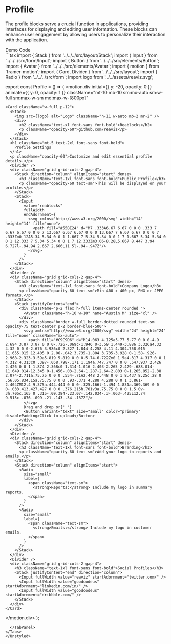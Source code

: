 
<Meta title="Blocks/Administration/Profile" />

# Profile
The profile blocks serve a crucial function in applications, providing interfaces for displaying
and editing user information. These blocks can enhance user engagement by allowing users to personalize
their interaction with the application.

<Unstyled>
  <Tabs direction="rtl">
    <TabList>
      <Tab className="light:text-white">
        Demo
      </Tab>
      <Tab className="light:text-white">
        Code
      </Tab>
    </TabList>
    <TabPanel>
      <div className="light:bg-white light:text-black flex flex-col border justify-center items-center border-gray-500">
        <Profile />
      </div>
    </TabPanel>
    <TabPanel>
  ```tsx
import { Stack } from '../../../src/layout/Stack';
import { Input } from '../../../src/form/Input';
import { Button } from '../../../src/elements/Button';
import { Avatar } from '../../../src/elements/Avatar';
import { motion } from 'framer-motion';
import { Card, Divider } from '../../../src/layout';
import { Radio } from '../../../src/form';
import logo from '../../assets/reaviz.svg';

export const Profile = () => (
  <motion.div
    initial={{ y: -20, opacity: 0 }}
    animate={{ y: 0, opacity: 1 }}
    className="mt-10 mb-10 sm:mx-auto sm:w-full sm:max-w-sm md:max-w-[800px]"
  >
    <Card className="w-full p-12">
      <Stack>
        <img src={logo} alt="Logo" className="h-11 w-auto mb-2 mr-2" />
        <div>
          <h2 className="text-xl font-sans font-bold">Reablocks</h2>
          <p className="opacity-60">github.com/reaviz</p>
        </div>
      </Stack>
      <h1 className="mt-5 text-2xl font-sans font-bold">
        Profile Settings
      </h1>
      <p className="opacity-60">Customize and edit essential profile details.</p>
      <Divider />
      <div className="grid grid-cols-2 gap-4">
        <Stack direction="column" alignItems="start" dense>
          <h3 className="text-1xl font-sans font-bold">Public Profile</h3>
          <p className="opacity-60 text-sm">This will be displayed on your profile.</p>
        </Stack>
        <Stack>
          <Input
            value="reablocks"
            fullWidth
            endAdornment={
              <svg xmlns="http://www.w3.org/2000/svg" width="14" height="14" fill="none">
                <path fill="#55BE24" d="M7 .333A6.67 6.67 0 0 0 .333 7 6.67 6.67 0 0 0 7 13.667 6.67 6.67 0 0 0 13.667 7 6.67 6.67 0 0 0 7 .333Zm0 12A5.34 5.34 0 0 1 1.667 7 5.34 5.34 0 0 1 7 1.667 5.34 5.34 0 0 1 12.333 7 5.34 5.34 0 0 1 7 12.333Zm3.06-8.28L5.667 8.447 3.94 6.727l-.94.94 2.667 2.666L11 5l-.94-.947Z"/>
              </svg>
            }
          />
        </Stack>
      </div>
      <Divider />
      <div className="grid grid-cols-2 gap-4">
        <Stack direction="column" alignItems="start" dense>
          <h3 className="text-1xl font-sans font-bold">Company Logo</h3>
          <p className="opacity-60 text-sm">Min 400 x 400 px, PNG or JPEG formats.</p>
        </Stack>
        <Stack justifyContent="end">
          <div className="p-2 flex h-full items-center rounded ">
            <Avatar className="h-10 w-10" name="Austin M" size="xl" />
          </div>
          <div className="border w-full border-dotted rounded text-sm opacity-75 text-center p-2 border-blue-500">
            <svg xmlns="http://www.w3.org/2000/svg" width="24" height="24" fill="none" className="mx-auto">
              <path fill="#C9C9D6" d="M14.063 4.125a5.77 5.77 0 0 0-4.9 2.694 3.87 3.87 0 0 0-.726-.069c-1.946 0-3.59 1.449-3.886 3.326a4.32 4.32 0 0 0-2.676 3.986c0 2.327 1.844 4.258 4.11 4.304.758.015 11.655.015 12.405 0 2.06-.042 3.735-1.804 3.735-3.928 0-1.58-.926-2.968-2.323-3.59a5.819 5.819 0 0 0-5.74-6.722Zm0 1.5a4.317 4.317 0 0 1 4.312 4.313c0 .397-.058.798-.171 1.194a.747.747 0 0 0 .547.937 2.426 2.426 0 0 1 1.874 2.368c0 1.314-1.016 2.403-2.265 2.429-.688.014-11.649.014-12.345 0-1.456-.03-2.64-1.287-2.64-2.803 0-1.265.852-2.38 2.074-2.711a.75.75 0 0 0 .554-.71A2.448 2.448 0 0 1 8.437 8.25c.28 0 .56.05.834.15a.75.75 0 0 0 .93-.371 4.288 4.288 0 0 1 3.861-2.404ZM12.4 9.375a.444.444 0 0 0-.325.166l-1.494 1.831a.369.369 0 0 0-.033.413.427.427 0 0 0 .376.215h.701v3a.75.75 0 0 0 1.5 0v-3h.705c.165 0 .315-.09.384-.23.07-.142.034-.3-.063-.425L12.74 9.513c-.076-.099-.21-.143-.34-.137Z"/>
            </svg>
            Drag and drop or{' '}
            <Button variant="text" size="small" color="primary" disablePadding>Click to upload</Button>
          </div>
        </Stack>
      </div>
      <Divider />
      <div className="grid grid-cols-2 gap-4">
        <Stack direction="column" alignItems="start" dense>
          <h3 className="text-1xl font-sans font-bold">Branding</h3>
          <p className="opacity-60 text-sm">Add your logo to reports and emails.</p>
        </Stack>
        <Stack direction="column" alignItems="start">
          <Radio
            size="small"
            label={
              <span className="text-sm">
                <strong>Reports:</strong> Include my logo in summary reports.
              </span>
            }
          />
          <Radio
            size="small"
            label={
              <span className="text-sm">
                <strong>Emails:</strong> Include my logo in customer emails.
              </span>
            }
          />
        </Stack>
      </div>
      <Divider />
      <div className="grid grid-cols-2 gap-4">
        <h3 className="text-1xl font-sans font-bold">Social Profiles</h3>
        <Stack justifyContent="end" direction="column">
          <Input fullWidth value="reaviz" startAdornment="twitter.com/" />
          <Input fullWidth value="goodcodeus" startAdornment="linkedin.com/in/" />
          <Input fullWidth value="goodcodeus" startAdornment="dribbble.com/" />
        </Stack>
      </div>
    </Card>
  </motion.div>
);
  ```
    </TabPanel>
  </Tabs>
</Unstyled>
